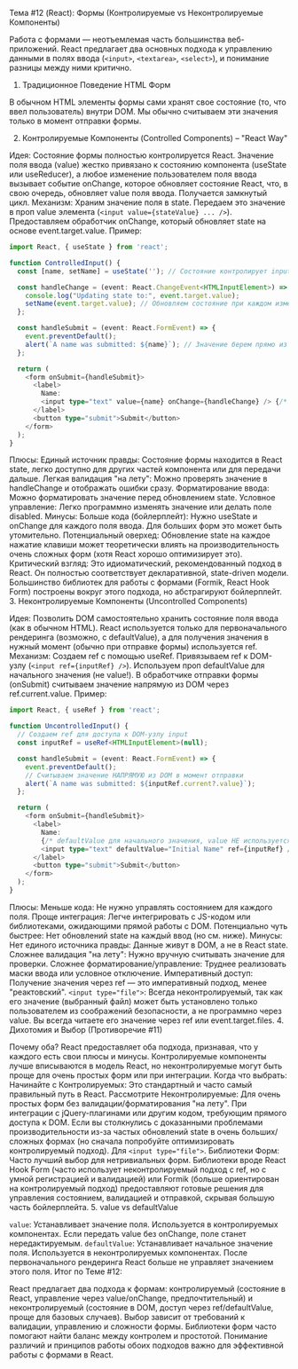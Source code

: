 Тема #12 (React): Формы (Контролируемые vs Неконтролируемые Компоненты)

Работа с формами — неотъемлемая часть большинства веб-приложений. React предлагает два основных подхода к управлению данными в полях ввода (`<input>`, `<textarea>`, `<select>`), и понимание разницы между ними критично.

1. Традиционное Поведение HTML Форм

В обычном HTML элементы формы сами хранят свое состояние (то, что ввел пользователь) внутри DOM. Мы обычно считываем эти значения только в момент отправки формы.

2. Контролируемые Компоненты (Controlled Components) – "React Way"

Идея: Состояние формы полностью контролируется React. Значение поля ввода (value) жестко привязано к состоянию компонента (useState или useReducer), а любое изменение пользователем поля ввода вызывает событие onChange, которое обновляет состояние React, что, в свою очередь, обновляет value поля ввода. Получается замкнутый цикл.
Механизм:
Храним значение поля в state.
Передаем это значение в проп value элемента (`<input value={stateValue} ... />`).
Предоставляем обработчик onChange, который обновляет state на основе event.target.value.
Пример:

```typescript
import React, { useState } from 'react';

function ControlledInput() {
  const [name, setName] = useState(''); // Состояние контролирует input

  const handleChange = (event: React.ChangeEvent<HTMLInputElement>) => {
    console.log("Updating state to:", event.target.value);
    setName(event.target.value); // Обновляем состояние при каждом изменении
  };

  const handleSubmit = (event: React.FormEvent) => {
    event.preventDefault();
    alert(`A name was submitted: ${name}`); // Значение берем прямо из state
  };

  return (
    <form onSubmit={handleSubmit}>
      <label>
        Name:
        <input type="text" value={name} onChange={handleChange} /> {/* value и onChange */}
      </label>
      <button type="submit">Submit</button>
    </form>
  );
}
```
Плюсы:
Единый источник правды: Состояние формы находится в React state, легко доступно для других частей компонента или для передачи дальше.
Легкая валидация "на лету": Можно проверять значение в handleChange и отображать ошибки сразу.
Форматирование ввода: Можно форматировать значение перед обновлением state.
Условное управление: Легко программно изменять значение или делать поле disabled.
Минусы:
Больше кода (бойлерплейт): Нужно useState и onChange для каждого поля ввода. Для больших форм это может быть утомительно.
Потенциальный оверхед: Обновление state на каждое нажатие клавиши может теоретически влиять на производительность очень сложных форм (хотя React хорошо оптимизирует это).
Критический взгляд: Это идиоматический, рекомендованный подход в React. Он полностью соответствует декларативной, state-driven модели. Большинство библиотек для работы с формами (Formik, React Hook Form) построены вокруг этого подхода, но абстрагируют бойлерплейт.
3. Неконтролируемые Компоненты (Uncontrolled Components)

Идея: Позволить DOM самостоятельно хранить состояние поля ввода (как в обычном HTML). React используется только для первоначального рендеринга (возможно, с defaultValue), а для получения значения в нужный момент (обычно при отправке формы) используется ref.
Механизм:
Создаем ref с помощью useRef.
Привязываем ref к DOM-узлу (`<input ref={inputRef} />`).
Используем проп defaultValue для начального значения (не value!).
В обработчике отправки формы (onSubmit) считываем значение напрямую из DOM через ref.current.value.
Пример:

```typescript
import React, { useRef } from 'react';

function UncontrolledInput() {
  // Создаем ref для доступа к DOM-узлу input
  const inputRef = useRef<HTMLInputElement>(null);

  const handleSubmit = (event: React.FormEvent) => {
    event.preventDefault();
    // Считываем значение НАПРЯМУЮ из DOM в момент отправки
    alert(`A name was submitted: ${inputRef.current?.value}`);
  };

  return (
    <form onSubmit={handleSubmit}>
      <label>
        Name:
        {/* defaultValue для начального значения, value НЕ используется */}
        <input type="text" defaultValue="Initial Name" ref={inputRef} />
      </label>
      <button type="submit">Submit</button>
    </form>
  );
}
```
Плюсы:
Меньше кода: Не нужно управлять состоянием для каждого поля.
Проще интеграция: Легче интегрировать с JS-кодом или библиотеками, ожидающими прямой работы с DOM.
Потенциально чуть быстрее: Нет обновлений state на каждый ввод (но см. ниже).
Минусы:
Нет единого источника правды: Данные живут в DOM, а не в React state.
Сложнее валидация "на лету": Нужно вручную считывать значение для проверки.
Сложнее форматирование/управление: Труднее реализовать маски ввода или условное отключение.
Императивный доступ: Получение значения через ref — это императивный подход, менее "реактовский".
`<input type="file">`: Всегда неконтролируемый, так как его значение (выбранный файл) может быть установлено только пользователем из соображений безопасности, а не программно через value. Вы всегда читаете его значение через ref или event.target.files.
4. Дихотомия и Выбор (Противоречие #11)

Почему оба? React предоставляет оба подхода, признавая, что у каждого есть свои плюсы и минусы. Контролируемые компоненты лучше вписываются в модель React, но неконтролируемые могут быть проще для очень простых форм или при интеграции.
Когда что выбрать:
Начинайте с Контролируемых: Это стандартный и часто самый правильный путь в React.
Рассмотрите Неконтролируемые:
Для очень простых форм без валидации/форматирования "на лету".
При интеграции с jQuery-плагинами или другим кодом, требующим прямого доступа к DOM.
Если вы столкнулись с доказанными проблемами производительности из-за частых обновлений state в очень больших/сложных формах (но сначала попробуйте оптимизировать контролируемый подход).
Для `<input type="file">`.
Библиотеки Форм: Часто лучший выбор для нетривиальных форм. Библиотеки вроде React Hook Form (часто использует неконтролируемый подход с ref, но с умной регистрацией и валидацией) или Formik (больше ориентирован на контролируемый подход) предоставляют готовые решения для управления состоянием, валидацией и отправкой, скрывая большую часть бойлерплейта.
5. value vs defaultValue

`value`: Устанавливает значение поля. Используется в контролируемых компонентах. Если передать value без onChange, поле станет нередактируемым.
`defaultValue`: Устанавливает начальное значение поля. Используется в неконтролируемых компонентах. После первоначального рендеринга React больше не управляет значением этого поля.
Итог по Теме #12:

React предлагает два подхода к формам: контролируемый (состояние в React, управление через value/onChange, предпочтительный) и неконтролируемый (состояние в DOM, доступ через ref/defaultValue, проще для базовых случаев). Выбор зависит от требований к валидации, управлению и сложности формы. Библиотеки форм часто помогают найти баланс между контролем и простотой. Понимание различий и принципов работы обоих подходов важно для эффективной работы с формами в React.
